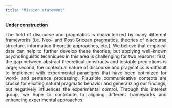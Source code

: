 ```yaml
---
title: "Mission statement"
---
```


<style>
body {
  text-align: justify}

h1 {
  text-align: center
}
</style>

**Under construction**

The field of discourse and pragmatics is characterized by many different frameworks (i.e. Neo- and Post-Gricean pragmatics, theories of discourse structure, information theoretic approaches, etc.). We believe that empirical data can help to further develop these theories, but applying well-known psycholinguistic techniques in this area is challenging for two reasons: first, the gap between abstract theoretical constructs and testable predictions is large; second, the contextual nature of discourse and pragmatics is difficult to implement with experimental paradigms that have been optimized for word- and sentence processing. Plausible communicative contexts are crucial for eliciting natural pragmatic behavior and generalizing our findings, but negatively influences the experimental control. Through this interest group, we hope to contribute to aligning different frameworks and enhancing experimental approaches.